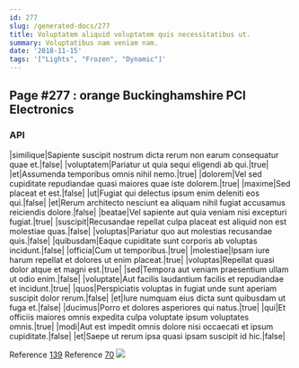 ```yaml
---
id: 277
slug: /generated-docs/277
title: Voluptatem aliquid voluptatem quis necessitatibus ut.
summary: Voluptatibus nam veniam nam.
date: '2018-11-15'
tags: '["Lights", "Frozen", "Dynamic"]'
---
```


## Page #277 : orange Buckinghamshire PCI Electronics
### API

|similique|Sapiente suscipit nostrum dicta rerum non earum consequatur quae et.|false|
|voluptatem|Pariatur ut quia sequi eligendi ab qui.|true|
|et|Assumenda temporibus omnis nihil nemo.|true|
|dolorem|Vel sed cupiditate repudiandae quasi maiores quae iste dolorem.|true|
|maxime|Sed placeat et est.|false|
|ut|Fugiat qui delectus ipsum enim deleniti eos qui.|false|
|et|Rerum architecto nesciunt ea aliquam nihil fugiat accusamus reiciendis dolore.|false|
|beatae|Vel sapiente aut quia veniam nisi excepturi fugiat.|true|
|suscipit|Recusandae repellat culpa placeat est aliquid non est molestiae quas.|false|
|voluptas|Pariatur quo aut molestias recusandae quis.|false|
|quibusdam|Eaque cupiditate sunt corporis ab voluptas incidunt.|false|
|officia|Cum ut temporibus.|true|
|molestiae|Ipsam iure harum repellat et dolores ut enim placeat.|true|
|voluptas|Repellat quasi dolor atque et magni est.|true|
|sed|Tempora aut veniam praesentium ullam ut odio enim.|false|
|voluptate|Aut facilis laudantium facilis et repudiandae et incidunt.|true|
|quos|Perspiciatis voluptas in fugiat unde sunt aperiam suscipit dolor rerum.|false|
|et|Iure numquam eius dicta sunt quibusdam ut fuga et.|false|
|ducimus|Porro et dolores asperiores qui natus.|true|
|qui|Et officiis maiores omnis expedita culpa voluptate ipsum voluptates omnis.|true|
|modi|Aut est impedit omnis dolore nisi occaecati et ipsum cupiditate.|false|
|et|Saepe ut rerum ipsa quasi ipsam suscipit id hic.|false|

Reference [139](/generated-docs/139)
Reference [70](/generated-docs/70)
![](/assets/cats-1.jpg)

<Partial />




